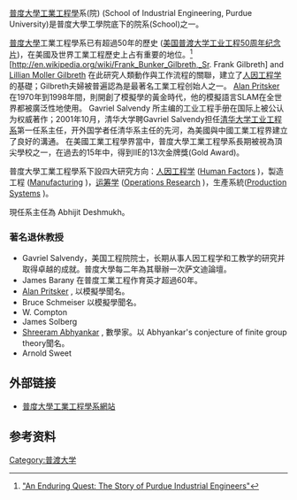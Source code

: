 {{Infobox University Department
 |名称              = [[普度大學|普度大學]]工業工程學系
 |其他名称        = School of Industrial Engineering, Purdue University
 |徽标              = 
 |徽标说明        =
 |隶属              =[[普度大學工學院|普度大學工學院]]
 |建立时间        =1955年
 |关闭时间        =
 |类型              =系
 |系主任           = Abhijit Deshmukh
 |教师              =28人
 |员工              =
 |学生              =
 |本科生           = 423
 |研究生           = 185
 |博士生           =
 |地址              = [http://en.wikipedia.org/wiki/West_Lafayette,_Indiana West Lafayette]
 |国家              = USA
 |网址              =https://engineering.purdue.edu/IE
 |标志              =
 |脚注              =
}}
[[普度大學|普度大學]][[工業工程學|工業工程學]]系(院) (School of Industrial Engineering, Purdue University)是普度大學工學院底下的院系(School)之一。

[[普度大學|普度大學]]工業工程學系已有超過50年的歷史 ([http://v.youku.com/v_show/id_XMjkzMTAzMjI0.html 美国普渡大学工业工程50周年纪念片 ])，在美國及世界工業工程歷史上占有重要的地位。<ref>
[http://www.amazon.com/Enduring-Quest-Purdue-Industrial-Engineers/dp/1557535442/ref=sr_1_1?ie=UTF8&qid=1328456493&sr=8-1 "An Enduring Quest: The Story of Purdue Industrial Engineers"]</ref>
[http://en.wikipedia.org/wiki/Frank_Bunker_Gilbreth,_Sr. Frank Gilbreth] {{Wayback|url=http://en.wikipedia.org/wiki/Frank_Bunker_Gilbreth,_Sr. |date=20090903030855 }} and [http://en.wikipedia.org/wiki/Lillian_Gilbreth Lillian Moller Gilbreth] {{Wayback|url=http://en.wikipedia.org/wiki/Lillian_Gilbreth |date=20210211003839 }} 在此研究人類動作與工作流程的關聯，建立了[[人因工程学|人因工程学]]的基礎；Gilbreth夫婦被普遍認為是最著名工業工程创始人之一。
[http://en.wikipedia.org/wiki/Alan_Pritsker Alan Pritsker] {{Wayback|url=http://en.wikipedia.org/wiki/Alan_Pritsker |date=20210211015453 }} 在1970年到1998年間，則開創了模擬學的黃金時代，他的模擬語言SLAM在全世界都被廣泛性地使用。
Gavriel Salvendy 所主编的工业工程手册在国际上被公认为权威著作；2001年10月，清华大学聘Gavriel Salvendy担任[[清华大学工业工程系|清华大学工业工程系]]第一任系主任，开外国学者任清华系主任的先河，為美國與中國工業工程界建立了良好的溝通。
在美國工業工程學界當中，普度大學工業工程學系長期被視為頂尖學校之一，在過去的15年中，得到IIE的13次金牌獎(Gold Award)。

普度大學工業工程學系下設四大研究方向：[[人因工程学|人因工程学]] ([http://en.wikipedia.org/wiki/Human_factors Human Factors] {{Wayback|url=http://en.wikipedia.org/wiki/Human_factors |date=20210323181717 }})，製造工程 ([http://en.wikipedia.org/wiki/Manufacturing Manufacturing] {{Wayback|url=http://en.wikipedia.org/wiki/Manufacturing |date=20210326233812 }})，[[运筹学|运筹学]] ([http://en.wikipedia.org/wiki/Operations_research Operations Research] {{Wayback|url=http://en.wikipedia.org/wiki/Operations_research |date=20210325104502 }})，生產系統([http://en.wikipedia.org/wiki/Production_Systems_Engineering Production Systems] {{Wayback|url=http://en.wikipedia.org/wiki/Production_Systems_Engineering |date=20141225041900 }})。

現任系主任為 Abhijit Deshmukh。

=== 著名退休教授 ===
* Gavriel Salvendy，美国工程院院士，长期从事人因工程学和工教学的研究并取得卓越的成就。普度大學每二年為其舉辦一次萨文迪論壇。
* James Barany 在普度工業工程作育英才超過60年。
* [http://en.wikipedia.org/wiki/Alan_Pritsker Alan Pritsker] {{Wayback|url=http://en.wikipedia.org/wiki/Alan_Pritsker |date=20210211015453 }}, 以模擬學聞名。
* Bruce Schmeiser 以模擬學聞名。
* W. Compton
* James Solberg
* [http://en.wikipedia.org/wiki/Shreeram_Abhyankar Shreeram Abhyankar] {{Wayback|url=http://en.wikipedia.org/wiki/Shreeram_Abhyankar |date=20070712044200 }}, 數學家。以 Abhyankar's conjecture of finite group theory聞名。
* Arnold Sweet


== 外部链接 ==
* [https://engineering.purdue.edu/IE 普度大學工業工程學系網站] {{Wayback|url=https://engineering.purdue.edu/IE |date=20210321022307 }}

== 参考资料 ==
<div class="references-small">
<references/>
</div>

[[Category:普渡大学|Category:普渡大学]]